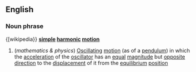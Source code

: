 ==English==
===Noun phrase===
{[wikipedia}}
'''[[simple]] [[harmonic]] [[motion]]'''
#(''mathematics & physics'') [[Oscillating]] [[motion]] (as of a [[pendulum]]) in which the [[acceleration]] of the [[oscillator]] has an [[equal]] [[magnitude]] but [[opposite]] [[direction]] to the [[displacement]] of it from the [[equilibrium]] [[position]]
